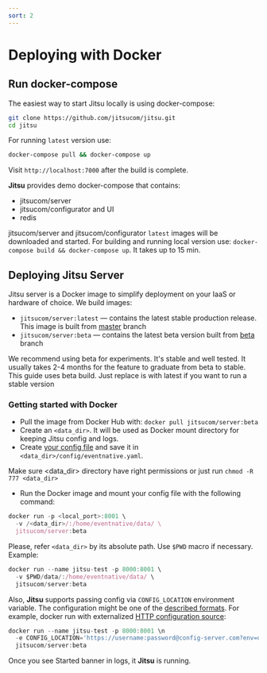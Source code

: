 ```yaml
---
sort: 2
---
```



# Deploying with Docker

## Run docker-compose

The easiest way to start Jitsu locally is using docker-compose:

```bash
git clone https://github.com/jitsucom/jitsu.git
cd jitsu
```

For running `latest` version use:

```bash
docker-compose pull && docker-compose up
```

Visit `http://localhost:7000` after the build is complete.

**Jitsu** provides demo docker-compose that contains:
* jitsucom/server 
* jitsucom/configurator and UI
* redis

<Hint>
    jitsucom/server and jitsucom/configurator <code inline="true">latest</code> images will be downloaded and started. 
    For building and running local version use: <code inline="true">docker-compose build && docker-compose up</code>. It takes up to 15 min.

</Hint>

## Deploying Jitsu Server

Jitsu server is a Docker image to simplify deployment on your IaaS or hardware of choice. We build images:

* `jitsucom/server:latest` — contains the latest stable production release. This image is built from [master](https://github.com/jitsucom/jitsu/tree/master) branch
* `jitsucom/server:beta` — contains the latest beta version built from [beta](https://github.com/jitsucom/jitsu/tree/beta) branch

We recommend using beta for experiments. It's stable and well tested. It usually takes 2-4 months for the feature to graduate from beta to stable. This guide uses beta build. Just replace is with latest if you want to run a stable version

### Getting started with Docker

* Pull the image from Docker Hub with: `docker pull jitsucom/server:beta`
* Create an `<data_dir>`. It will be used as Docker mount directory for keeping Jitsu config and logs.
* Create [your config file](/docs/configuration/) and save it in `<data_dir>/config/eventnative.yaml`.

<Hint>
    Make sure &lt;data_dir&gt; directory have right permissions or just run <code inline="true">chmod -R 777 &lt;data_dir&gt;</code>
</Hint>

* Run the Docker image and mount your config file with the following command:

```javascript
docker run -p <local_port>:8001 \
  -v /<data_dir>/:/home/eventnative/data/ \
  jitsucom/server:beta
```

Please, refer `<data_dir>` by its absolute path. Use `$PWD` macro if necessary. Example:

```javascript
docker run --name jitsu-test -p 8000:8001 \
  -v $PWD/data/:/home/eventnative/data/ \
  jitsucom/server:beta
```

Also, **Jitsu** supports passing config via `CONFIG_LOCATION` environment variable. The configuration might be one of the [described formats](/docs/deployment/configuration-source). For example, docker run with externalized [HTTP configuration source](/docs/deployment/configuration-source#http-source):

```javascript
docker run --name jitsu-test -p 8000:8001 \n
  -e CONFIG_LOCATION='https://username:password@config-server.com?env=dev' \
  jitsucom/server:beta
```


Once you see Started banner in logs, it **Jitsu** is running.
